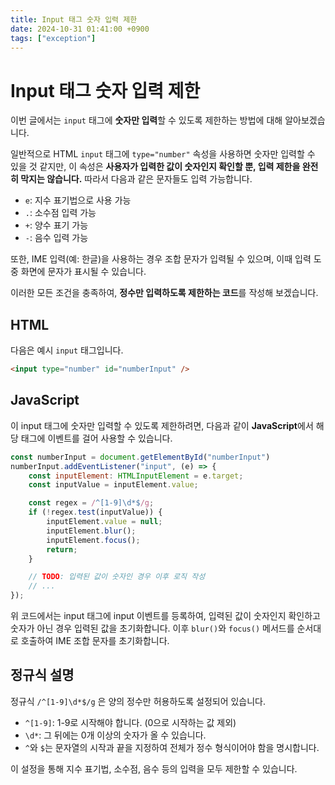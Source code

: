 ```yaml
---
title: Input 태그 숫자 입력 제한
date: 2024-10-31 01:41:00 +0900
tags: ["exception"]
---
```


# Input 태그 숫자 입력 제한

이번 글에서는 `input` 태그에 **숫자만 입력**할 수 있도록 제한하는 방법에 대해 알아보겠습니다.

일반적으로 HTML `input` 태그에 `type="number"` 속성을 사용하면 숫자만 입력할 수 있을 것 같지만, 이 속성은 **사용자가 입력한 값이 숫자인지 확인할 뿐, 입력 제한을 완전히 막지는 않습니다.**
따라서 다음과 같은 문자들도 입력 가능합니다.

- `e`: 지수 표기법으로 사용 가능
- `.`: 소수점 입력 가능
- `+`: 양수 표기 가능
- `-`: 음수 입력 가능

또한, IME 입력(예: 한글)을 사용하는 경우 조합 문자가 입력될 수 있으며, 이때 입력 도중 화면에 문자가 표시될 수 있습니다.

이러한 모든 조건을 충족하여, **정수만 입력하도록 제한하는 코드**를 작성해 보겠습니다.

## HTML

다음은 예시 `input` 태그입니다.

```html
<input type="number" id="numberInput" />
```

## JavaScript

이 input 태그에 숫자만 입력할 수 있도록 제한하려면, 다음과 같이 **JavaScript**에서 해당 태그에 이벤트를 걸어 사용할 수 있습니다.

```javascript
const numberInput = document.getElementById("numberInput")
numberInput.addEventListener("input", (e) => {
	const inputElement: HTMLInputElement = e.target;
	const inputValue = inputElement.value;

	const regex = /^[1-9]\d*$/g;
	if (!regex.test(inputValue)) {
		inputElement.value = null;
		inputElement.blur();
		inputElement.focus();
		return;
	}

	// TODO: 입력된 값이 숫자인 경우 이후 로직 작성
	// ...
});
```

위 코드에서는 input 태그에 input 이벤트를 등록하여, 입력된 값이 숫자인지 확인하고 숫자가 아닌 경우 입력된 값을 초기화합니다.
이후 `blur()`와 `focus()` 메서드를 순서대로 호출하여 IME 조합 문자를 초기화합니다.

## 정규식 설명

정규식 `/^[1-9]\d*$/g` 은 양의 정수만 허용하도록 설정되어 있습니다.

- `^[1-9]`: 1-9로 시작해야 합니다. (0으로 시작하는 값 제외)
- `\d*`: 그 뒤에는 0개 이상의 숫자가 올 수 있습니다.
- `^`와 `$`는 문자열의 시작과 끝을 지정하여 전체가 정수 형식이어야 함을 명시합니다.

이 설정을 통해 지수 표기법, 소수점, 음수 등의 입력을 모두 제한할 수 있습니다.